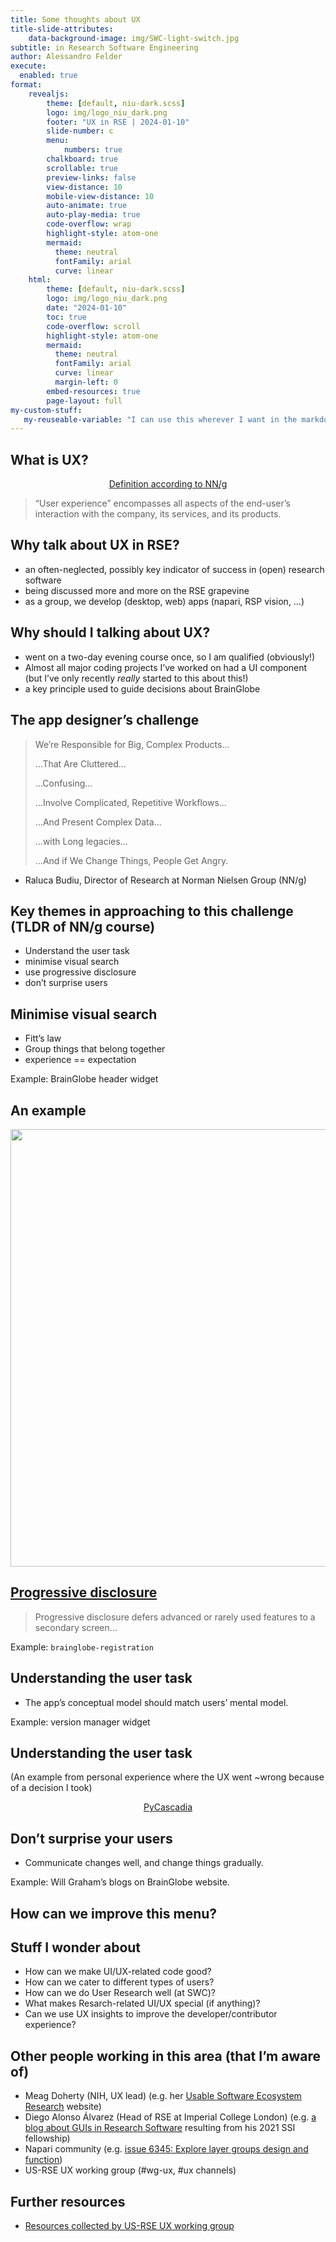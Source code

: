 ```yaml
---
title: Some thoughts about UX
title-slide-attributes:
    data-background-image: img/SWC-light-switch.jpg
subtitle: in Research Software Engineering
author: Alessandro Felder
execute: 
  enabled: true
format:
    revealjs:
        theme: [default, niu-dark.scss]
        logo: img/logo_niu_dark.png
        footer: "UX in RSE | 2024-01-10"
        slide-number: c
        menu:
            numbers: true
        chalkboard: true
        scrollable: true
        preview-links: false
        view-distance: 10
        mobile-view-distance: 10
        auto-animate: true
        auto-play-media: true
        code-overflow: wrap
        highlight-style: atom-one
        mermaid: 
          theme: neutral
          fontFamily: arial
          curve: linear
    html:
        theme: [default, niu-dark.scss]
        logo: img/logo_niu_dark.png
        date: "2024-01-10"
        toc: true
        code-overflow: scroll
        highlight-style: atom-one
        mermaid: 
          theme: neutral
          fontFamily: arial
          curve: linear
          margin-left: 0
        embed-resources: true
        page-layout: full
my-custom-stuff:
   my-reuseable-variable: "I can use this wherever I want in the markdown, and change it in only once place :)"
---
```


## What is UX?

::: {style="text-align: center; margin-top: 1em"}
[Definition according to NN/g](https://www.nngroup.com/articles/definition-user-experience/
){preview-link="true" style="text-align: center"}
:::

> "User experience" encompasses all aspects of the end-user's interaction with the company, its services, and its products. 

## Why talk about UX in RSE?
* an often-neglected, possibly key indicator of success in (open) research software
* being discussed more and more on the RSE grapevine
* as a group, we develop (desktop, web) apps (napari, RSP vision, ...)

## Why should I talking about UX?
* went on a two-day evening course once, so I am qualified (obviously!)
* Almost all major coding projects I've worked on had a UI component (but I've only recently _really_ started to this about this!) 
* a key principle used to guide decisions about BrainGlobe

## The app designer's challenge {.smaller}

> We’re Responsible for Big, Complex Products...
>
> ...That Are Cluttered...
>
> ...Confusing...
>
> ...Involve Complicated, Repetitive Workflows...
>
> ...And Present Complex Data...
>
> ...with Long legacies...
>
> ...And if We Change Things, People Get Angry.

- Raluca Budiu, Director of Research at Norman Nielsen Group (NN/g)


## Key themes in approaching to this challenge (TLDR of NN/g course)

- Understand the user task
- minimise visual search
- use progressive disclosure
- don't surprise users

## Minimise visual search

- Fitt's law
- Group things that belong together
- experience == expectation

Example: BrainGlobe header widget

## An example

![](img/qgis.jpeg){width=700 fig-align=center}

## [Progressive disclosure](https://www.nngroup.com/articles/progressive-disclosure/)

> Progressive disclosure defers advanced or rarely used features to a secondary screen...

Example: `brainglobe-registration`

## Understanding the user task

- The app’s conceptual model should match users’ mental model.

Example: version manager widget


## Understanding the user task

(An example from personal experience where the UX went ~wrong because of a decision I took)

::: {style="text-align: center; margin-top: 1em"}
[PyCascadia](https://github.com/UCL/pyCascadia){preview-link="true" style="text-align: center"}
:::

## Don't surprise your users

- Communicate changes well, and change things gradually.

Example: Will Graham's blogs on BrainGlobe website.

## How can we improve this menu?

## Stuff I wonder about

* How can we make UI/UX-related code good?
* How can we cater to different types of users?
* How can we do User Research well (at SWC)?
* What makes Resarch-related UI/UX special (if anything)?
* Can we use UX insights to improve the developer/contributor experience?

## Other people working in this area (that I'm aware of)
* Meag Doherty (NIH, UX lead) (e.g. her [Usable Software Ecosystem Research](https://user-project.superbloom.design/) website)
* Diego Alonso Álvarez (Head of RSE at Imperial College London) (e.g. [a blog about GUIs in Research Software](https://www.software.ac.uk/blog/guis-research-software-why-are-they-relevant-part-one) resulting from his 2021 SSI fellowship)
* Napari community (e.g. [issue 6345: Explore layer groups design and function ](https://github.com/napari/napari/issues/6345))
* US-RSE UX working group (#wg-ux, #ux channels)

## Further resources

- [Resources collected by US-RSE UX working group](https://docs.google.com/document/d/1MvmpHb6rdTmOAIhJMSupItJAbVWGr3FeObkWUqETV54/edit)